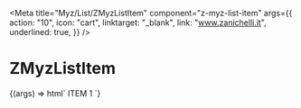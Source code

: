 
<Meta
  title="Myz/List/ZMyzListItem"
  component="z-myz-list-item"
  args={{
    action: "10",
    icon: "cart",
    linktarget: "_blank",
    link: "www.zanichelli.it",
    underlined: true,
  }}
/>

# ZMyzListItem

<Canvas>
  <Story name="ZMyzListItem">
    {(args) => html`
      <z-myz-list-item
        action=${args.action}
        icon=${args.icon}
        linktarget=${args.linktarget}
        link=${args.link}
        underlined=${args.underlined}
        >ITEM 1</z-myz-list-item
      >
    `}
  </Story>
</Canvas>

<ArgsTable of="z-myz-list-item" />
